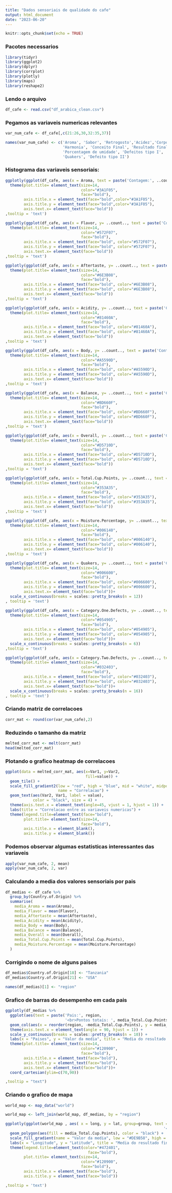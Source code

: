 ---
title: "Dados sensoriais de qualidade do cafe"
output: html_document
date: "2023-06-20"
---

```{r setup, include=FALSE}
knitr::opts_chunk$set(echo = TRUE)
```

### Pacotes necessarios

```{r}
library(tidyr)
library(ggplot2)
library(dplyr)
library(corrplot)
library(plotly)
library(maps)
library(reshape2)
```

### Lendo o arquivo

```{r}
df_cafe <- read.csv("df_arabica_clean.csv")
```

### Pegamos as variaveis numericas relevantes

```{r}
var_num_cafe <- df_cafe[,c(21:26,30,32:35,37)]

names(var_num_cafe) <- c('Aroma', 'Sabor', 'Retrogosto','Acidez','Corpo',
                         'Harmonia', 'Conceito Final', 'Resultado final',
                         'Porcentagem de umidade', 'Defeitos tipo I',
                         'Quakers', 'Defeito tipo II')
```

### Histograma das variaveis sensoriais:

```{r}
ggplotly(ggplot(df_cafe, aes(x = Aroma, text = paste('Contagem:', ..count..))) + geom_histogram(bins = 40, fill = "#3A1F05") + labs(x = "Caracteristica Sensorial", y = "Frequencia", title = "Histograma do aroma")+
  theme(plot.title= element_text(size=14,
                                 color="#3A1F05",
                                 face="bold"),
        axis.title.x = element_text(face="bold",color="#3A1F05"),
        axis.title.y = element_text(face="bold",color="#3A1F05"),
        axis.text.x= element_text(face="bold"))
,tooltip = 'text')

ggplotly(ggplot(df_cafe, aes(x = Flavor, y= ..count.., text = paste('Contagem:', ..count..))) + geom_histogram(bins = 40, fill = "#572F07") + labs(x = "Caracteristica Sensorial", y = "Frequencia", title = "Histograma do sabor")+
  theme(plot.title= element_text(size=14,
                                 color="#572F07",
                                 face="bold"),
        axis.title.x = element_text(face="bold", color="#572F07"),
        axis.title.y = element_text(face="bold", color="#572F07"),
        axis.text.x= element_text(face="bold"))
,tooltip = 'text')

ggplotly(ggplot(df_cafe, aes(x = Aftertaste, y= ..count.., text = paste('Contagem:', ..count..))) + geom_histogram(bins = 40, fill = "#6E3B08") + labs(x = "Caracteristica Sensorial", y = "Frequencia", title = "Histograma do retrogosto")+
  theme(plot.title= element_text(size=14,
                                 color="#6E3B08",
                                 face="bold"),
        axis.title.x = element_text(face="bold", color="#6E3B08"),
        axis.title.y = element_text(face="bold", color="#6E3B08"),
        axis.text.x= element_text(face="bold"))
,tooltip = 'text')

ggplotly(ggplot(df_cafe, aes(x = Acidity, y= ..count.., text = paste('Contagem:', ..count..))) + geom_histogram(bins = 40, fill = "#81460A") + labs(x = "Caracteristica Sensorial", y = "Frequencia", title = "Histograma da acidez")+
  theme(plot.title= element_text(size=14,
                                 color="#81460A",
                                 face="bold"),
        axis.title.x = element_text(face="bold", color="#81460A"),
        axis.title.y = element_text(face="bold", color="#81460A"),
        axis.text.x= element_text(face="bold"))
,tooltip = 'text')

ggplotly(ggplot(df_cafe, aes(x = Body, y= ..count.., text = paste('Contagem:', ..count..))) + geom_histogram(bins = 40, fill = "#A5590D") + labs(x = "Caracteristica Sensorial", y = "Frequencia", title = "Histograma do corpo")+
  theme(plot.title= element_text(size=14,
                                 color="#A5590D",
                                 face="bold"),
        axis.title.x = element_text(face="bold", color="#A5590D"),
        axis.title.y = element_text(face="bold", color="#A5590D"),
        axis.text.x= element_text(face="bold"))
,tooltip = 'text')

ggplotly(ggplot(df_cafe, aes(x = Balance, y= ..count.., text = paste('Contagem:', ..count..))) + geom_histogram(bins = 40, fill = "#BD660F") + labs(x = "Caracteristica Sensorial", y = "Frequencia", title = "Histograma da harmonia")+
  theme(plot.title= element_text(size=14,
                                 color="#BD660F",
                                 face="bold"),
        axis.title.x = element_text(face="bold", color="#BD660F"),
        axis.title.y = element_text(face="bold", color="#BD660F"),
        axis.text.x= element_text(face="bold"))
,tooltip = 'text')

ggplotly(ggplot(df_cafe, aes(x = Overall, y= ..count.., text = paste('Contagem:', ..count..))) + geom_histogram(bins = 40, fill = "#D5710D") + labs(x = "Caracteristica Sensorial", y = "Frequencia", title = "Histograma do conceito final")+
  theme(plot.title= element_text(size=14,
                                 color="#D5710D",
                                 face="bold"),
        axis.title.x = element_text(face="bold", color="#D5710D"),
        axis.title.y = element_text(face="bold", color="#D5710D"),
        axis.text.x= element_text(face="bold"))
,tooltip = 'text')

ggplotly(ggplot(df_cafe, aes(x = Total.Cup.Points, y= ..count.., text = paste('Contagem:', ..count..))) + geom_histogram(bins = 40, fill = "#353A35") + labs(x = "Caracteristica Sensorial", y = "Frequencia", title = "Histograma do resultado final")+
  theme(plot.title= element_text(size=14,
                                 color="#353A35",
                                 face="bold"),
        axis.title.x = element_text(face="bold", color="#353A35"),
        axis.title.y = element_text(face="bold", color="#353A35"),
        axis.text.x= element_text(face="bold"))
,tooltip = 'text')

ggplotly(ggplot(df_cafe, aes(x = Moisture.Percentage, y= ..count.., text = paste('Contagem:', ..count..))) + geom_histogram(bins = 40, fill = "#006140") + labs(x = "Caracteristica Sensorial", y = "Frequencia", title = "Histograma da porcentagem de umidade")+
  theme(plot.title= element_text(size=14,
                                 color="#006140",
                                 face="bold"),
        axis.title.x = element_text(face="bold", color="#006140"),
        axis.title.y = element_text(face="bold", color="#006140"),
        axis.text.x= element_text(face="bold"))
,tooltip = 'text')

ggplotly(ggplot(df_cafe, aes(x = Quakers, y= ..count.., text = paste('Contagem:', ..count..))) + geom_histogram(bins = 12, fill = "#006600") + labs(x = "Caracteristica Sensorial", y = "Frequencia", title = "Histograma da quantidade de quakers")+
  theme(plot.title= element_text(size=14,
                                 color="#006600",
                                 face="bold"),
        axis.title.x = element_text(face="bold", color="#006600"),
        axis.title.y = element_text(face="bold", color="#006600"),
        axis.text.x= element_text(face="bold"))+
  scale_x_continuous(breaks = scales::pretty_breaks(n = 12))
, tooltip = 'text')

ggplotly(ggplot(df_cafe, aes(x = Category.One.Defects, y= ..count.., text = paste('Contagem:', ..count..))) + geom_histogram(bins = 6, fill = "#054905") + labs(x = "Caracteristica Sensorial", y = "Frequencia", title = "Histograma da quantidade de defeitos tipo I")+
  theme(plot.title= element_text(size=14,
                                 color="#054905",
                                 face="bold"),
        axis.title.x = element_text(face="bold", color="#054905"),
        axis.title.y = element_text(face="bold", color="#054905"),
        axis.text.x= element_text(face="bold"))+
  scale_x_continuous(breaks = scales::pretty_breaks(n = 6))
,tooltip = 'text')

ggplotly(ggplot(df_cafe, aes(x = Category.Two.Defects, y= ..count.., text = paste('Contagem:', ..count..))) + geom_histogram(bins = 16, fill = "#032403") + labs(x = "Caracteristica Sensorial", y = "Frequencia", title = "Histograma da quantidade de defeitos tipo II")+
  theme(plot.title= element_text(size=14,
                                 color="#032403",
                                 face="bold"),
        axis.title.x = element_text(face="bold", color="#032403"),
        axis.title.y = element_text(face="bold", color="#032403"),
        axis.text.x= element_text(face="bold"))+
  scale_x_continuous(breaks = scales::pretty_breaks(n = 16))
, tooltip = 'text')

```


### Criando matriz de correlacoes

```{r}
corr_mat <- round(cor(var_num_cafe),2)
```

### Reduzindo o tamanho da matriz

```{r}
melted_corr_mat <- melt(corr_mat)
head(melted_corr_mat)
```

### Plotando o grafico heatmap de correlacoes
```{r}
ggplot(data = melted_corr_mat, aes(x=Var1, y=Var2,
                                   fill=value)) +
  geom_tile() +
  scale_fill_gradient2(low = "red", high = "blue", mid = "white", midpoint = 0, limit = c(-1, 1), space = "Lab",
                       name = "Correlacao") +
  geom_text(aes(Var2, Var1, label = value),
            color = "black", size = 4) + 
  theme(axis.text.x = element_text(angle=45, vjust = 1, hjust = 1)) +
  labs(title = "Correlacao entre as variaveis numericas") +
  theme(legend.title=element_text(face="bold"),
        plot.title= element_text(size=14,
                                 face="bold"),
        axis.title.x = element_blank(),
        axis.title.y = element_blank())

```

### Podemos observar algumas estatisticas interessantes das variaveis

```{r}
apply(var_num_cafe, 2, mean)
apply(var_num_cafe, 2, var)
```

### Calculando a media dos valores sensoriais por pais

```{r}
df_medias <- df_cafe %>%
  group_by(Country.of.Origin) %>% 
  summarise(
    media_Aroma = mean(Aroma),
    media_Flavor = mean(Flavor),
    media_Aftertaste = mean(Aftertaste),
    media_Acidity = mean(Acidity),
    media_Body = mean(Body),
    media_Balance = mean(Balance),
    media_Overall = mean(Overall),
    media_Total.Cup.Points = mean(Total.Cup.Points),
    media_Moisture.Percentage = mean(Moisture.Percentage)
  ) 
```

### Corrigindo o nome de alguns paises

```{r}
df_medias$Country.of.Origin[18] <- "Tanzania"
df_medias$Country.of.Origin[21] <- "USA"

names(df_medias)[1] <- "region"
```

### Grafico de barras do desempenho em cada pais 

```{r}

ggplotly(df_medias %>% 
  ggplot(aes(text = paste('Pais:', region,
                          '<br>Pontos totais: ', media_Total.Cup.Points))) +
  geom_col(aes(x = reorder(region, -media_Total.Cup.Points), y = media_Total.Cup.Points), fill = "#753D06") +
  theme(axis.text.x = element_text(angle = 90, hjust = 1)) +
  scale_y_continuous(breaks = scales::pretty_breaks(n = 10)) +
  labs(x = "Paises", y = "Valor da media", title = "Media do resultado final de cada pais em grafico de barras")+
  theme(plot.title= element_text(size=14,
                                 color="#120900",
                                 face="bold"),
        axis.title.x = element_text(face="bold"),
        axis.title.y = element_text(face="bold"),
        axis.text.x= element_text(face="bold"))+
  coord_cartesian(ylim=c(70,90))

,tooltip = "text") 
```

### Criando o grafico de mapa

```{r}

world_map <- map_data("world")

world_map <- left_join(world_map, df_medias, by = "region")

ggplotly(ggplot(world_map , aes( x = long, y = lat, group=group, text = paste('Pais:', region,
                                                                     '<br>Pontos totais: ', media_Total.Cup.Points))) +
  geom_polygon(aes(fill = media_Total.Cup.Points), color = "black") +
  scale_fill_gradient(name = "Valor da media", low = "#DE9B58", high =  "#472401", na.value = "grey50") +
  labs(x = "Longitude", y = "Latitude", title = "Media do resultado final de cada pais em mapa") +
  theme(legend.title=element_text(color="#472401",
                                    face="bold"),
        plot.title= element_text(size=14,
                                 color="#120900",
                                 face="bold"),
        axis.title.x = element_text(face="bold"),
        axis.title.y = element_text(face="bold"))

,tooltip = 'text')
```



